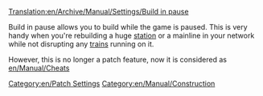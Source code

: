 [[Translation:en/Archive/Manual/Settings/Build in pause]]
[[Category:en/Patch Settings]]
[[Category:en/Manual/Construction]]

Build in pause allows you to build while the game is paused. This is very handy when you're rebuilding a huge [[en/Manual/Stations|station]] or a mainline in your network while not disrupting any [[en/Manual/Trains|trains]] running on it.

However, this is no longer a patch feature, now it is considered as [[en/Manual/Cheats]]